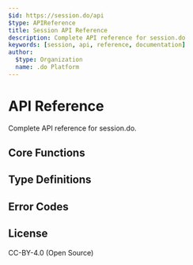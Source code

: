 ```yaml
---
$id: https://session.do/api
$type: APIReference
title: Session API Reference
description: Complete API reference for session.do
keywords: [session, api, reference, documentation]
author:
  $type: Organization
  name: .do Platform
---
```


# API Reference

Complete API reference for session.do.

## Core Functions

## Type Definitions

## Error Codes

## License

CC-BY-4.0 (Open Source)
